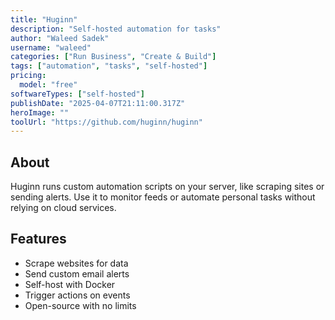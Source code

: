 ---
title: "Huginn"
description: "Self-hosted automation for tasks"
author: "Waleed Sadek"
username: "waleed"
categories: ["Run Business", "Create & Build"]
tags: ["automation", "tasks", "self-hosted"]
pricing:
  model: "free"
softwareTypes: ["self-hosted"]
publishDate: "2025-04-07T21:11:00.317Z"
heroImage: ""
toolUrl: "https://github.com/huginn/huginn"
---
## About
Huginn runs custom automation scripts on your server, like scraping sites or sending alerts. Use it to monitor feeds or automate personal tasks without relying on cloud services.

## Features
- Scrape websites for data
- Send custom email alerts
- Self-host with Docker
- Trigger actions on events
- Open-source with no limits